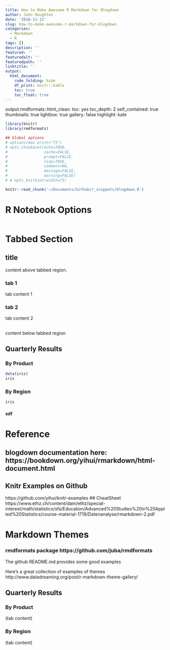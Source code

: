```yaml
---
title: How to Make Awesome R Markdown for Blogdown
author: John Houghton
date: '2018-11-13'
slug: how-to-make-awesome-r-markdown-for-blogdown
categories:
  - Markdown
  - R
tags: []
description: ''
featured: ''
featuredalt: ''
featuredpath: ''
linktitle: ''
output:
  html_document:
    code_folding: hide
    df_print: knitr::kable
    toc: true
    toc_float: true 
---
```

output:rmdformats::html_clean: 
    toc: yes
    toc_depth: 2
self_contained: true
    thumbnails: true
    lightbox: true
    gallery: false
    highlight: kate
```r
library(knitr)
library(rmdformats)

## Global options
# options(max.print="75")
# opts_chunk$set(echo=TRUE,
# 	             cache=FALSE,
#                prompt=FALSE,
#                tidy=TRUE,
#                comment=NA,
#                message=FALSE,
#                warning=FALSE)
# # opts_knit$set(width=75)
```

```r
knitr::read_chunk('~/Documents/Github/r_snippets/blogdown.R')
```
# R Notebook Options
```r
```

# Tabbed Section
## title {.tabset .tabset-fade}
content above tabbed region.

### tab 1 

tab content 1

### tab 2

tab content 2

##

content below tabbed region

## Quarterly Results {.tabset .tabset-fade .tabset-pills}
### By Product
```r
data(iris)
iris
```
### By Region
```r
iris
```
#### sdf

# Reference 
## blogdown documentation here: https://bookdown.org/yihui/rmarkdown/html-document.html
## Knitr Examples on Github
https://github.com/yihui/knitr-examples
## CheatSheet 
https://www.ethz.ch/content/dam/ethz/special-interest/math/statistics/sfs/Education/Advanced%20Studies%20in%20Applied%20Statistics/course-material-1719/Datenanalyse/rmarkdown-2.pdf

# Markdown Themes
### rmdformats package  https://github.com/juba/rmdformats
The github README.md provides some good examples

Here's a great collection of examples of themes
http://www.datadreaming.org/post/r-markdown-theme-gallery/



## Quarterly Results {.tabset}

### By Product

(tab content)

### By Region

(tab content)

